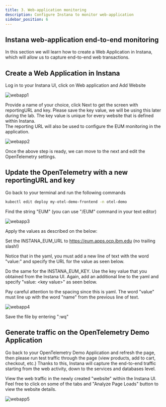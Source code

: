 ```yaml
---
title: 3. Web-application monitoring
description: Configure Instana to monitor web-application
sidebar_position: 6
---
```


## Instana web-application end-to-end monitoring

In this section we will learn how to create a Web Application in Instana, 
which will allow us to capture end-to-end web transactions.

## Create a Web Application in Instana
Log in to your Instana UI, click on Web application and Add Website

![webapp1](images/webapp-001-fixed.png)

Provide a name of your choice, click Next to get the screen with reportingURL and key. Please save the key value, 
we will be using this later during the lab.  The key value is unique for every website that is defined within Instana.  
The reporting URL will also be used to configure the EUM monitoring in the application.

![webapp2](images/website.png)

Once the above step is ready, we can move to the next and edit the OpenTelemetry settings.

## Update the OpenTelemetry with a new reportingURL and key

Go back to your terminal and run the following commands

```sh
kubectl edit deploy my-otel-demo-frontend -n otel-demo
```

Find the string "EUM" (you can use "/EUM" command in your text editor)

![webapp3](images/webapp-003.png)

Apply the values as described on the below: 

Set the INSTANA_EUM_URL to https://eum.apps.ocp.ibm.edu (no trailing slash!)

Notice that in the yaml, you must add a new line of text with the word "value:" and specify the URL for the value as seen below.

Do the same for the INSTANA_EUM_KEY.  Use the key value that you obtained from the Instana UI.  Again, add an additional line to the yaml and specify "value: &lt;key value&gt;" as seen below.

Pay careful attention to the spacing since this is yaml.  The word "value" must line up with the word "name" from the previous line of text.

![webapp4](images/webapp-004-fixed.png)

Save the file by entering ":wq"

## Generate traffic on the OpenTelemetry Demo Application

Go back to your OpenTelemetry Demo Application and refresh the page, then please run test traffic through the page (view products, add to cart, checkout, etc.)
Thanks to this, Instana will capture the end-to-end traffic starting from the web activity, down to the services and databases level.

View the web traffic in the newly created "website" within the Instana UI.  Feel free to click on some of the tabs and "Analyze Page Loads" button to view the website details.

![webapp5](images/website2.png)